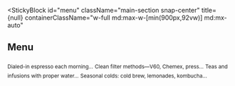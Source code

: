 
<StickyBlock
  id="menu"
  className="main-section snap-center"
  title={null}
  containerClassName="w-full md:max-w-[min(900px,92vw)] md:mx-auto"
>
  <Reveal preset="up"><h2 className="text-2xl md:text-4xl font-semibold mb-4 md:mb-6">Menu</h2></Reveal>

  <div className="space-y-6 md:space-y-8">
    <Sub id="espresso" preset="up">Dialed-in espresso each morning…</Sub>
    <Sub id="filter" preset="left">Clean filter methods—V60, Chemex, press…</Sub>
    <Sub id="tea" preset="right">Teas and infusions with proper water…</Sub>
    <Sub id="cold" preset="fade">Seasonal colds: cold brew, lemonades, kombucha…</Sub>
  </div>
</StickyBlock>